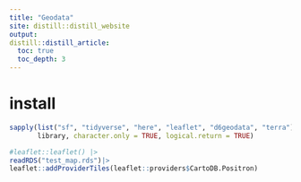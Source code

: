 ```yaml
---
title: "Geodata"
site: distill::distill_website
output:
distill::distill_article:
  toc: true
  toc_depth: 3
---
```


# install

```r
sapply(list("sf", "tidyverse", "here", "leaflet", "d6geodata", "terra"), 
       library, character.only = TRUE, logical.return = TRUE)
```


```r
#leaflet::leaflet() |> 
readRDS("test_map.rds")|> 
leaflet::addProviderTiles(leaflet::providers$CartoDB.Positron)
    
```




